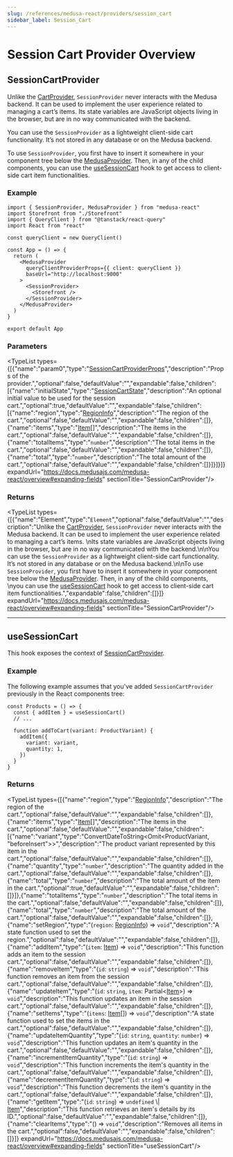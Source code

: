 ```yaml
---
slug: /references/medusa-react/providers/session_cart
sidebar_label: Session_Cart
---
```



# Session Cart  Provider Overview

## SessionCartProvider

Unlike the [CartProvider](../medusa_react.Providers.Cart/page.mdx#cartprovider), `SessionProvider` never interacts with the Medusa backend. It can be used to implement the user experience related to managing a cart’s items. 
Its state variables are JavaScript objects living in the browser, but are in no way communicated with the backend.

You can use the `SessionProvider` as a lightweight client-side cart functionality. It’s not stored in any database or on the Medusa backend.

To use `SessionProvider`, you first have to insert it somewhere in your component tree below the [MedusaProvider](../medusa_react.Providers.Medusa/page.mdx#medusaprovider). Then, in any of the child components, 
you can use the [useSessionCart](page.mdx#usesessioncart) hook to get access to client-side cart item functionalities.

### Example

```tsx title="src/App.ts"
import { SessionProvider, MedusaProvider } from "medusa-react"
import Storefront from "./Storefront"
import { QueryClient } from "@tanstack/react-query"
import React from "react"

const queryClient = new QueryClient()

const App = () => {
  return (
    <MedusaProvider
      queryClientProviderProps={{ client: queryClient }}
      baseUrl="http://localhost:9000"
    >
      <SessionProvider>
        <Storefront />
      </SessionProvider>
    </MedusaProvider>
  )
}

export default App
```

### Parameters

<TypeList types={[{"name":"param0","type":"[SessionCartProviderProps](../../interfaces/medusa_react.SessionCartProviderProps/page.mdx)","description":"Props of the provider.","optional":false,"defaultValue":"","expandable":false,"children":[{"name":"initialState","type":"[SessionCartState](../../interfaces/medusa_react.SessionCartState/page.mdx)","description":"An optional initial value to be used for the session cart.","optional":true,"defaultValue":"","expandable":false,"children":[{"name":"region","type":"[RegionInfo](../../types/medusa_react.RegionInfo/page.mdx)","description":"The region of the cart.","optional":false,"defaultValue":"","expandable":false,"children":[]},{"name":"items","type":"[Item](../../interfaces/medusa_react.Item/page.mdx)[]","description":"The items in the cart.","optional":false,"defaultValue":"","expandable":false,"children":[]},{"name":"totalItems","type":"`number`","description":"The total items in the cart.","optional":false,"defaultValue":"","expandable":false,"children":[]},{"name":"total","type":"`number`","description":"The total amount of the cart.","optional":false,"defaultValue":"","expandable":false,"children":[]}]}]}]} expandUrl="https://docs.medusajs.com/medusa-react/overview#expanding-fields" sectionTitle="SessionCartProvider"/>

### Returns

<TypeList types={[{"name":"Element","type":"`Element`","optional":false,"defaultValue":"","description":"Unlike the [CartProvider](../medusa_react.Providers.Cart/page.mdx#cartprovider), `SessionProvider` never interacts with the Medusa backend. It can be used to implement the user experience related to managing a cart’s items. \nIts state variables are JavaScript objects living in the browser, but are in no way communicated with the backend.\n\nYou can use the `SessionProvider` as a lightweight client-side cart functionality. It’s not stored in any database or on the Medusa backend.\n\nTo use `SessionProvider`, you first have to insert it somewhere in your component tree below the [MedusaProvider](../medusa_react.Providers.Medusa/page.mdx#medusaprovider). Then, in any of the child components, \nyou can use the [useSessionCart](page.mdx#usesessioncart) hook to get access to client-side cart item functionalities.","expandable":false,"children":[]}]} expandUrl="https://docs.medusajs.com/medusa-react/overview#expanding-fields" sectionTitle="SessionCartProvider"/>

___

## useSessionCart

This hook exposes the context of [SessionCartProvider](page.mdx#sessioncartprovider).

### Example

The following example assumes that you've added `SessionCartProvider` previously in the React components tree:

```tsx title="src/Products.ts"
const Products = () => {
  const { addItem } = useSessionCart()
  // ...

  function addToCart(variant: ProductVariant) {
    addItem({
      variant: variant,
      quantity: 1,
    })
  }
}
```

### Returns

<TypeList types={[{"name":"region","type":"[RegionInfo](../../types/medusa_react.RegionInfo/page.mdx)","description":"The region of the cart.","optional":false,"defaultValue":"","expandable":false,"children":[]},{"name":"items","type":"[Item](../../interfaces/medusa_react.Item/page.mdx)[]","description":"The items in the cart.","optional":false,"defaultValue":"","expandable":false,"children":[{"name":"variant","type":"ConvertDateToString&#60;Omit&#60;ProductVariant, \"beforeInsert\"&#62;&#62;","description":"The product variant represented by this item in the cart.","optional":false,"defaultValue":"","expandable":false,"children":[]},{"name":"quantity","type":"`number`","description":"The quantity added in the cart.","optional":false,"defaultValue":"","expandable":false,"children":[]},{"name":"total","type":"`number`","description":"The total amount of the item in the cart.","optional":true,"defaultValue":"","expandable":false,"children":[]}]},{"name":"totalItems","type":"`number`","description":"The total items in the cart.","optional":false,"defaultValue":"","expandable":false,"children":[]},{"name":"total","type":"`number`","description":"The total amount of the cart.","optional":false,"defaultValue":"","expandable":false,"children":[]},{"name":"setRegion","type":"(`region`: [RegionInfo](../../types/medusa_react.RegionInfo/page.mdx)) => `void`","description":"A state function used to set the region.","optional":false,"defaultValue":"","expandable":false,"children":[]},{"name":"addItem","type":"(`item`: [Item](../../interfaces/medusa_react.Item/page.mdx)) => `void`","description":"This function adds an item to the session cart.","optional":false,"defaultValue":"","expandable":false,"children":[]},{"name":"removeItem","type":"(`id`: `string`) => `void`","description":"This function removes an item from the session cart.","optional":false,"defaultValue":"","expandable":false,"children":[]},{"name":"updateItem","type":"(`id`: `string`, `item`: Partial&#60;[Item](../../interfaces/medusa_react.Item/page.mdx)&#62;) => `void`","description":"This function updates an item in the session cart.","optional":false,"defaultValue":"","expandable":false,"children":[]},{"name":"setItems","type":"(`items`: [Item](../../interfaces/medusa_react.Item/page.mdx)[]) => `void`","description":"A state function used to set the items in the cart.","optional":false,"defaultValue":"","expandable":false,"children":[]},{"name":"updateItemQuantity","type":"(`id`: `string`, `quantity`: `number`) => `void`","description":"This function updates an item's quantity in the cart.","optional":false,"defaultValue":"","expandable":false,"children":[]},{"name":"incrementItemQuantity","type":"(`id`: `string`) => `void`","description":"This function increments the item's quantity in the cart.","optional":false,"defaultValue":"","expandable":false,"children":[]},{"name":"decrementItemQuantity","type":"(`id`: `string`) => `void`","description":"This function decrements the item's quantity in the cart.","optional":false,"defaultValue":"","expandable":false,"children":[]},{"name":"getItem","type":"(`id`: `string`) => `undefined` \\| [Item](../../interfaces/medusa_react.Item/page.mdx)","description":"This function retrieves an item's details by its ID.","optional":false,"defaultValue":"","expandable":false,"children":[]},{"name":"clearItems","type":"() => `void`","description":"Removes all items in the cart.","optional":false,"defaultValue":"","expandable":false,"children":[]}]} expandUrl="https://docs.medusajs.com/medusa-react/overview#expanding-fields" sectionTitle="useSessionCart"/>

